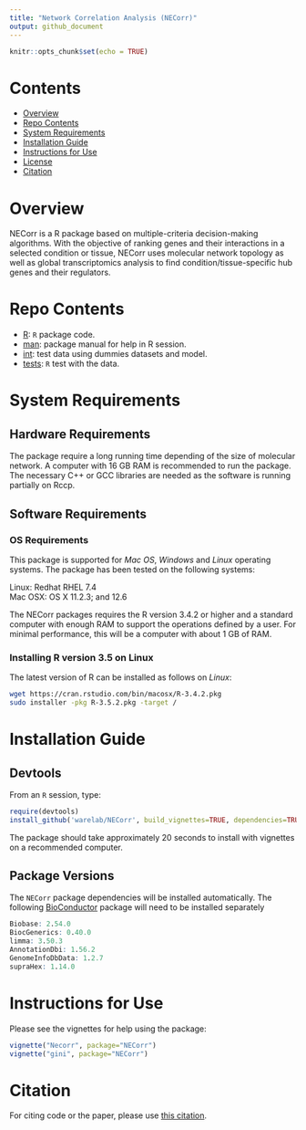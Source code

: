 ```yaml
---
title: "Network Correlation Analysis (NECorr)"
output: github_document
---
```


```r
knitr::opts_chunk$set(echo = TRUE)
```

# Contents

-   [Overview](#overview)
-   [Repo Contents](#repo-contents)
-   [System Requirements](#system-requirements)
-   [Installation Guide](#installation-guide)
-   [Instructions for Use](#instructions-for-use)
-   [License](./LICENSE)
-   [Citation](#citation)

# Overview {#overview}

NECorr is a R package based on multiple-criteria decision-making algorithms. With the objective of ranking genes and their interactions in a selected condition or tissue, NECorr uses molecular network topology as well as global transcriptomics analysis to find condition/tissue-specific hub genes and their regulators.

# Repo Contents {#repo-contents}

-   [R](./R): `R` package code.
-   [man](./man): package manual for help in R session.
-   [int](./data): test data using dummies datasets and model.
-   [tests](./tests): `R` test with the data.

# System Requirements {#system-requirements}

## Hardware Requirements

The package require a long running time depending of the size of molecular network. A computer with 16 GB RAM is recommended to run the package.
The necessary C++ or GCC libraries are needed as the software is running partially on Rccp.

## Software Requirements

### OS Requirements

This package is supported for *Mac OS*, *Windows* and *Linux* operating systems. The package has been tested on the following systems:

Linux: Redhat RHEL 7.4\
Mac OSX: OS X 11.2.3; and 12.6

The NECorr packages requires the R version 3.4.2 or higher and a standard computer with enough RAM to support the operations defined by a user. For minimal performance, this will be a computer with about 1 GB of RAM.

### Installing R version 3.5 on Linux

The latest version of R can be installed as follows on *Linux*:

```bash
wget https://cran.rstudio.com/bin/macosx/R-3.4.2.pkg
sudo installer -pkg R-3.5.2.pkg -target /

```

# Installation Guide {#installation-guide}

## Devtools
From an `R` session, type:

```r
require(devtools)
install_github('warelab/NECorr', build_vignettes=TRUE, dependencies=TRUE, upgrade_dependencies=TRUE)  
```

The package should take approximately 20 seconds to install with vignettes on a recommended computer.

## Package Versions

The `NECorr` package dependencies will be installed automatically. 
The following [BioConductor](https://www.bioconductor.org/) package will need to be installed separately

```r
Biobase: 2.54.0
BiocGenerics: 0.40.0
limma: 3.50.3 
AnnotationDbi: 1.56.2
GenomeInfoDbData: 1.2.7 
supraHex: 1.14.0
```

# Instructions for Use {#instructions-for-use}

Please see the vignettes for help using the package:

```r
vignette("Necorr", package="NECorr")
vignette("gini", package="NECorr")
```

# Citation {#citation}

For citing code or the paper, please use [this citation](https://www.biorxiv.org/content/early/2018/05/21/326868).
